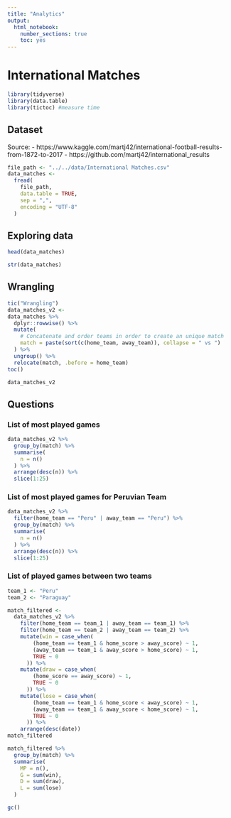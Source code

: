 ```yaml
---
title: "Analytics"
output: 
  html_notebook:
    number_sections: true
    toc: yes
---
```


# International Matches

```r
library(tidyverse)
library(data.table)
library(tictoc) #measure time
```

## Dataset

Source:
- https://www.kaggle.com/martj42/international-football-results-from-1872-to-2017
- https://github.com/martj42/international_results

```r
file_path <- "../../data/International Matches.csv"
data_matches <- 
  fread(
    file_path,
    data.table = TRUE,
    sep = ",",
    encoding = "UTF-8"
  )
```

## Exploring data

```r
head(data_matches)
```

```r
str(data_matches)
```
## Wrangling

```r
tic("Wrangling")
data_matches_v2 <-
data_matches %>%
  dplyr::rowwise() %>%
  mutate(
    # Concatenate and order teams in order to create an unique match
    match = paste(sort(c(home_team, away_team)), collapse = " vs ")
  ) %>%
  ungroup() %>%
  relocate(match, .before = home_team)
toc()
```
```r
data_matches_v2
```
## Questions

### List of most played games

```r
data_matches_v2 %>%
  group_by(match) %>%
  summarise(
    n = n()
  ) %>%
  arrange(desc(n)) %>%
  slice(1:25)
```
### List of most played games for Peruvian Team

```r
data_matches_v2 %>%
  filter(home_team == "Peru" | away_team == "Peru") %>%
  group_by(match) %>%
  summarise(
    n = n()
  ) %>%
  arrange(desc(n)) %>%
  slice(1:25)
```
### List of played games between two teams

```r
team_1 <- "Peru"
team_2 <- "Paraguay"
```

```r
match_filtered <-
  data_matches_v2 %>%
    filter(home_team == team_1 | away_team == team_1) %>%
    filter(home_team == team_2 | away_team == team_2) %>%
    mutate(win = case_when(
        (home_team == team_1 & home_score > away_score) ~ 1,
        (away_team == team_1 & away_score > home_score) ~ 1,
        TRUE ~ 0
      )) %>%
    mutate(draw = case_when(
        (home_score == away_score) ~ 1,
        TRUE ~ 0
      )) %>%    
    mutate(lose = case_when(
        (home_team == team_1 & home_score < away_score) ~ 1,
        (away_team == team_1 & away_score < home_score) ~ 1,
        TRUE ~ 0
      )) %>%  
    arrange(desc(date))
match_filtered
```
```r
match_filtered %>%
  group_by(match) %>%
  summarise(
    MP = n(),
    G = sum(win),
    D = sum(draw),
    L = sum(lose)
  )
```

```r
gc()
```

